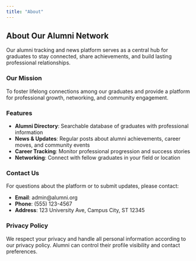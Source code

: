 ---
title: "About"
---

## About Our Alumni Network

Our alumni tracking and news platform serves as a central hub for graduates to stay connected, share achievements, and build lasting professional relationships.

### Our Mission

To foster lifelong connections among our graduates and provide a platform for professional growth, networking, and community engagement.

### Features

- **Alumni Directory**: Searchable database of graduates with professional information
- **News & Updates**: Regular posts about alumni achievements, career moves, and community events
- **Career Tracking**: Monitor professional progression and success stories
- **Networking**: Connect with fellow graduates in your field or location

### Contact Us

For questions about the platform or to submit updates, please contact:

- **Email**: admin@alumni.org
- **Phone**: (555) 123-4567
- **Address**: 123 University Ave, Campus City, ST 12345

### Privacy Policy

We respect your privacy and handle all personal information according to our privacy policy. Alumni can control their profile visibility and contact preferences.